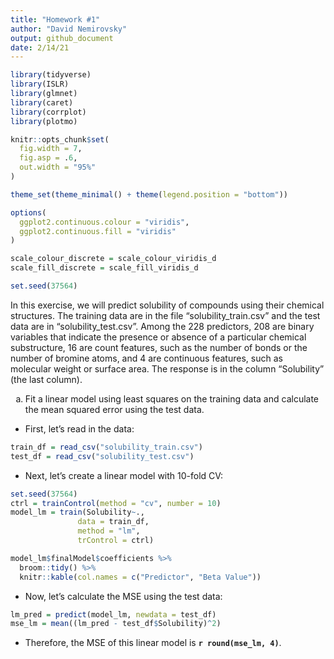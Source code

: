 ```yaml
---
title: "Homework #1"
author: "David Nemirovsky"
output: github_document
date: 2/14/21
--- 
```


```r
library(tidyverse)
library(ISLR)
library(glmnet)
library(caret)
library(corrplot)
library(plotmo)

knitr::opts_chunk$set(
  fig.width = 7,
  fig.asp = .6,
  out.width = "95%"
)

theme_set(theme_minimal() + theme(legend.position = "bottom"))

options(
  ggplot2.continuous.colour = "viridis",
  ggplot2.continuous.fill = "viridis"
)

scale_colour_discrete = scale_colour_viridis_d
scale_fill_discrete = scale_fill_viridis_d

set.seed(37564)
```

In this exercise, we will predict solubility of compounds using their chemical structures. The training data are in the file "solubility_train.csv" and the test data are in "solubility_test.csv". Among the 228 predictors, 208 are binary variables that indicate the presence or absence of a particular chemical substructure, 16 are count features, such as the number of bonds or the number of bromine atoms, and 4 are continuous features, such as molecular weight or surface area. The response is in the column "Solubility" (the last column).

 (a) Fit a linear model using least squares on the training data and calculate the mean squared error using the test data.

+ First, let's read in the data:

```r
train_df = read_csv("solubility_train.csv")
test_df = read_csv("solubility_test.csv")
```

+ Next, let's create a linear model with 10-fold CV:

```r
set.seed(37564)
ctrl = trainControl(method = "cv", number = 10)
model_lm = train(Solubility~., 
               data = train_df, 
               method = "lm", 
               trControl = ctrl)

model_lm$finalModel$coefficients %>% 
  broom::tidy() %>% 
  knitr::kable(col.names = c("Predictor", "Beta Value"))
```

+ Now, let's calculate the MSE using the test data:

```r
lm_pred = predict(model_lm, newdata = test_df)
mse_lm = mean((lm_pred - test_df$Solubility)^2)
```

+ Therefore, the MSE of this linear model is **`r round(mse_lm, 4)`**.